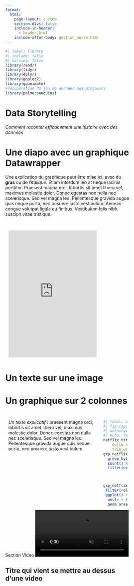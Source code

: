 ```yaml
---
format:
  html:
    page-layout: custom  
    section-divs: false
    include-in-header:
      - header.html
    include-after-body: gestion_ancre.html
---
```


<style>
* {
  box-sizing: border-box;
}

.row {
  display: flex;
}

/* Create two equal columns that sits next to each other */
.column {
  flex: 50%;
  padding: 10px;
  height: 300px; /* Should be removed. Only for demonstration */
}
</style>

```r
#| label: library
#| include: false
#| warning: false
library(readr)
library(tidyr)
library(dplyr)
library(ggplot2)
library(gganimate)
#récupération du jeu de données des pingouins
library(palmerpenguins)
```



<!-- Ajouter les images de fond de section ici -->

![](../images/sheep.jpg){style="display:none"} ![](../images/planet.jpg){style="display:none"}

::: {#fullpage}
::: {#section0 .sectionFullPage .active style="background-image:url('../images/planet.jpg')"}
# Data Storytelling

*Comment raconter efficacement une histoire avec des données*
:::

::: {#section1 .sectionFullPage}
::: {#slide1 .slide}
# Une diapo avec un graphique Datawrapper

Une explication du graphique peut être mise ici, avec du **gras** ou de l'*italique*. Etiam interdum leo at neque lacinia porttitor. Praesent magna orci, lobortis sit amet libero vel, maximus molestie dolor. Donec egestas non nulla nec scelerisque. Sed vel magna leo. Pellentesque gravida augue quis neque porta, nec posuere justo vestibulum. Aenean congue volutpat ligula eu finibus. Vestibulum felis nibh, suscipit vitae tristique.  

<div style="padding-top: 20px;">
<iframe title="Indices des prix des produits de grande consommation dans la grande distribution par type de produit" aria-label="Interactive line chart" id="datawrapper-chart-mAAJ7" src="https://datawrapper.dwcdn.net/mAAJ7/1/" scrolling="no" frameborder="0" style="width: 0; min-width: 70% !important; border: none; background-color: #FFE5C3; margin: 10px" height="407">
</iframe>
<script type="text/javascript">!function(){"use strict";window.addEventListener("message",(function(e){if(void 0!==e.data["datawrapper-height"]){var t=document.querySelectorAll("iframe");for(var a in e.data["datawrapper-height"])for(var r=0;r<t.length;r++){if(t[r].contentWindow===e.source)t[r].style.height=e.data["datawrapper-height"][a]+"px"}}}))}();</script>
</div>

:::

::: {#slide2 .slide style="background-image:url('../images/sheep.jpg')"}

# Un texte sur une image

:::
:::

::: {#section2 .sectionFullPage}
# Un graphique sur 2 colonnes
::: {#slide2Row .row}
 
::: {#slide2Col1 .column}

*Un texte explicatif* : praesent magna orci, lobortis sit amet libero vel, maximus molestie dolor. Donec egestas non nulla nec scelerisque. Sed vel magna leo. Pellentesque gravida augue quis neque porta, nec posuere justo vestibulum.
  
:::
  
::: {#slide2Col2 .column}

```r
#| label: netflix
#| fig-cap: "Netflix film"
#| warning: false
#| echo: false
netflix_titles <- read_delim("../data/netflix_titles.csv", 
    delim = ";", escape_double = FALSE, locale = locale(), 
    trim_ws = TRUE)
grp_netflix <- netflix_titles %>% 
  group_by(release_year, type) %>% 
  count() %>% 
  filter(nchar(release_year)==4)



grp_netflix %>%
 filter(release_year >= 1991L & release_year <= 2020L) %>%
 ggplot() +
  aes(x = release_year, y = n, fill = type, colour = type) +
  geom_area(size = 1.5) +
  scale_fill_hue(direction = 1) +
  scale_color_hue(direction = 1) +
  theme_minimal()

```
:::
:::

:::

::: {#section3 .sectionFullPage}
Section Video <video id="myVideo" loop muted data-autoplay playsinline> <source src="../videos/Planet.mp4" type="video/mp4"> </video>

::: layerVideo
# Titre qui vient se mettre au dessus d'une video
:::
:::
:::
